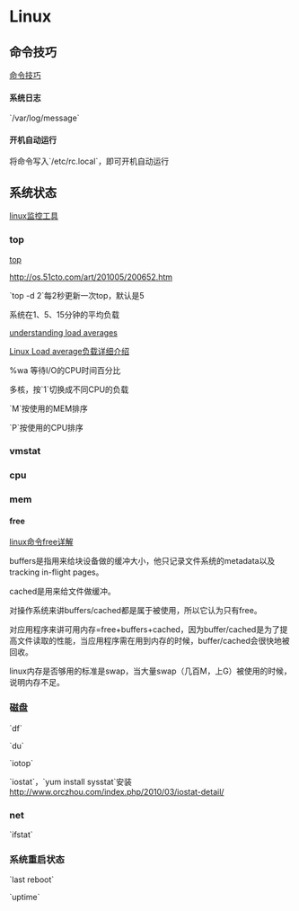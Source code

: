 = Linux =

== 命令技巧 ==
[[cmds/index|命令技巧]]

==== 系统日志 ====
`/var/log/message`

==== 开机自动运行 ====
将命令写入`/etc/rc.local`，即可开机自动运行

== 系统状态 ==

[[http://os.51cto.com/art/201005/200741.htm|linux监控工具]]

=== top ===

[[http://linux.vbird.org/linux_basic/0440processcontrol.php#top|top]]

[[http://os.51cto.com/art/201005/200652.htm]]

`top -d 2`每2秒更新一次top，默认是5

系统在1、5、15分钟的平均负载

[[http://blog.scoutapp.com/articles/2009/07/31/understanding-load-averages|understanding load averages]]

[[http://cmm.iteye.com/blog/666028|Linux Load average负载详细介绍]]

%wa 等待I/O的CPU时间百分比

多核，按`1`切换成不同CPU的负载

`M`按使用的MEM排序

`P`按使用的CPU排序

=== vmstat ===


=== cpu ===

=== mem ===
==== free ====

[[http://www.taobaotesting.com/blogs/qa?bid=2265|linux命令free详解]]

buffers是指用来给块设备做的缓冲大小，他只记录文件系统的metadata以及tracking in-flight pages。

cached是用来给文件做缓冲。

对操作系统来讲buffers/cached都是属于被使用，所以它认为只有free。

对应用程序来讲可用内存=free+buffers+cached，因为buffer/cached是为了提高文件读取的性能，当应用程序需在用到内存的时候，buffer/cached会很快地被回收。

linux内存是否够用的标准是swap，当大量swap（几百M，上G）被使用的时候，说明内存不足。

=== 磁盘 ===
`df`

`du`

`iotop`

`iostat`，`yum install sysstat`安装
[[http://www.orczhou.com/index.php/2010/03/iostat-detail/]]

=== net ===
`ifstat` 

=== 系统重启状态 ===
`last reboot`

`uptime`

